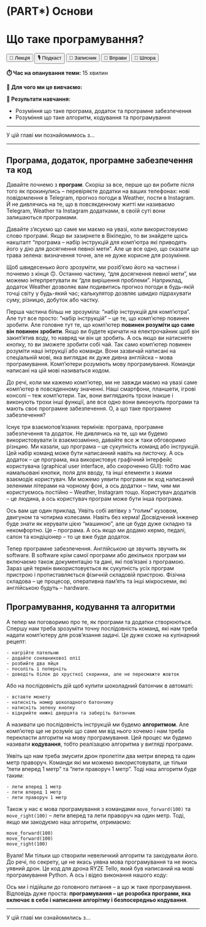 # (PART\*) Основи {-}

# Що таке програмування? {#programming}

<div class="btn-group">
  <button class="lecture">🎥 Лекція</button>
  <button class="podcast">🎙️ Подкаст</button>
  <button class="notebook">📓 Записник</button>
  <button class="exercises">🤸 Вправи</button>
  <button class="cheat">📝 Шпора</button>
</div>

**⏱️ Час на опанування теми:** 15 хвилин

**🤷 Для чого ми це вивчаємо:**

**🔑 Результати навчання:**

- Розуміння що таке програма, додаток та програмне забезпечення
- Розуміння що таке алгоритм, кодування та програмування 

---

У цій главі ми познайомимось з...

---

## Програма, додаток, програмне забезпечення та код

Давайте почнемо з **програм**. Скоріш за все, перше що ви робите після того як прокинулись -- перевіряєте додатки на ваших телефонах: нові повідомлення в Telegram, прогноз погоди в Weather, пости в Instagram. Й не дивлячись на те, що в повсякденному житті ми називаємо Telegram, Weather та Instagram додатками, в своїй суті вони залишаються програмами.

Давайте з'ясуємо що саме ми маємо на увазі, коли використовуємо слово програмі. Якщо ви зазирнете в Вікіпедію, то ви знайдете щось накшталт "програма -- набір інструкцій для комп'ютра які приводять його у дію для досягнення певної мети". Але це все одно, що сказати що трава зелена: визначення точне, але не дуже корисне для розуміння. 

Щоб швидесенько його зрозуміти, ми розіб'ємо його на частини і почнемо з кінця 🙃. Останню частину, "для досягнення певної мети", ми можемо інтерпретувати як "для вирішення проблеми". Наприклад, додаток Weather дозволяє вам подивитись прогноз погоди в будь-якій точці світу у будь-який час; калькулятор дозвляє швидко підрахувати суму, різницю, добуток або частку. 

Перша частина більш не зрозуміла: "набір інструкцій для комп'ютра". Але тут все просто: "набір інструкцій" -- це те, що комп'ютер повинен зробити. Але головне тут те, що комп'ютер **повинен розуміти що саме він повинен зробити**. Якщо ви будете кричати на електрочайник щоб він закип'ятив воду, то навряд чи він це зробить. А ось якщо ви натиснете кнопку, то ви зможете зробити собі чай. Так само комп'ютер повинен розуміти наші інтрукції або команди. Вони зазвичай написані на спеціальній мові, яка виглядає як дуже дивна англійска -- мова програмування. Комп'ютери розуміють мову програмування. Команди написані на цій мові називаться кодом.

До речі, коли ми кажемо комп'ютер, ми не завжди маємо на увазі саме комп'ютер в повсяденному значенні. Наші смартфони, планшети, ігрові консолі -- теж комп'ютери. Так, вони виглядають трохи інакше і виконують трохи інші функції, але все одно вони виконують програми та мають своє програмне забезпечення. О, а що таке програмне забезпечення? 

Існує три взаємопов'язаних термінів: програма, програмне забезпечення та додаток. Не дивлячись на те, що ми будемо використовувати їх взаємозамінно, давайте все ж таки обговоримо різнцию. Ми казали, що програма -- це сукупність команд або інструкцій. Цей набір команд може бути написанний навіть на листочку. А ось додаток -- це програма, яка використовує графічний інтерфейс користувача (graphical user interface, або скороченно GUI): тобто має намальовані кнопки, поля для вводу, та інші елементи з якими взаємодіє користувач. Ми можемо уявити програми як код написаний зеленими літерами на чорному фоні, а ось додатки -- тим, чим ми користуємось постійно -- Weather, Instagram тощо. Користувач додатків -- це людина, а ось користувач програм може бути інша програма.

Ось вам ще один приклад. Уявіть собі автівку з "голим" кузовом, двигуном та чотирма колесами. Навіть без керма! Досвідчений інженер буде знати як керувати цією "машиною", але це буде дуже складно та некомфортно. Це -- програма. А ось якщо ми додамо кермо, педалі, салон та кондіціонер -- то це вже буде додаток.

Тепер програмне забезпечення. Англійською це звучить звучить як software. В software крім самої програми або декількох програм ми включаємо також документацію та дані, які пов'язані з програмою. Зараз цей термін використовується як сукупність усіх програм пристрою і протиставляється фізичній складовій пристрою. Фізічна складова -- це процесор, оперативна пам'ять та інші мікросхеми, які англійською будуть -- hardware. 

## Програмування, кодування та алгоритми

А тепер ми поговоримо про те, як програми та додатки створюються. Спершу нам треба зрозуміти точну послідовність команд, які нам треба надати комп'ютеру для розв'язання задачі. Це дуже схоже на кулінарний рецепт:

```
- нагрійте пательню
- додайте соняшникової олії
- розбийте два яйця
- посоліть і поперчіть 
- доведіть білок до хрусткої скоринки, але не пересмажте жовток
```

Або на послідовність дій щоб купити шоколадний батончик в автоматі: 

```
- вставте монету
- натисніть номер шоколадного батончику
- натисніть зелену кнопку
- відкрийте нижні дверцята та заберіть батончик 
```

А називати цю послідовність інструкцій ми будемо **алгоритмом**. Але комп'ютер ще не розуміє що саме ми від нього хочемо і нам треба перекласти алгоритм на мову програмування. Цей процес ми будемо називати **кодування**, тобто реалізацєю алгоритма у вигляді програми.

Уявіть що нам треба змусити дрон пролетіти два метри вперед та один метр праворуч. Команди які ми можемо використовувати, це тільки "лети вперед 1 метр" та "лети праворуч 1 метр". Тоді наш алгоритм буде таким:

```
- лети вперед 1 метр
- лети вперед 1 метр
- лети праворуч 1 метр
```

Також у нас є мова програмування з командами `move_forward(100)` та `move_right(100)` -- лети вперед та лети праворуч на один метр. Тоді, якщо ми закодуємо наш алгоритм, отримаємо: 

```
move_forward(100)
move_forward(100)
move_right(100)
```

Вуаля! Ми тільки що створили невеличкий алгоритм та закодували його. До речі, по секрету, це не якась уявна мова програмування та не якись уявний дрон. Це код для дрона RYZE Tello, який був написаний на мові програмування Python. А ось і відео виконання нашого коду:

Ось ми і підійшли до головного питання -- а що ж таке програмування. Відповідь дуже проста: **програмування -- це розробка програми, яка включає в себе і написання алгорітму і безпосередньо кодування**. 

---

У цій главі ми ознайомились з...


<!-- У цій главі ми познайомимось з такими визначеннями, як програма та алгоритм, та розберемося із поняттями програмування та кодування.  -->




<!-- У цій главі ми розберемося з такими поняттями як програмування, кодування, алгоритм та програма. Ці поняття досить широкі та абстрактні, тому ми наведемо велику кількість прикладів.  -->

<!-- ## Що таке комп'ютерна програмне забезпечення, програма та додаток?  -->

<!-- ## Що таке алгоритм, кодування та програмування?  -->



<!-- Якшо ви коли-небудь готували чи спостерігали як хтось готує, вам не складно буде зрозуміти термінологію пов'язану з програмуванням.  -->


<!-- Ви коли-небудь налаштовували будильник чи використовували калькулятор? Якщо так, то у мене для вас є гарні новини -- ви вже програмували в своєму житті. І не важливо що ви використовували фізичний девайс або додаток на телефоні, головне що ви **надавали команди вашому пристрою в певному порядку**. -->



<!-- Алгоритм -- послідовність точних інструкцій, які використовуються для вирішення якоїсь проблеми чи розв'язання задачі. -->

<!-- Код --  послідовність точних інструкція які написанні мовою яку розуміє комп'ютер.  -->

<!-- Кодування -- реалізація алгорітму у вигляді программи, або іншими словами переклад алгоритму на мову, яку розуміють компьютери.  -->

<!-- Програмування -- процес проектування, написання, тестування, зневадження і підтримки комп'ютерних програм. -->

<!-- У вужчому значенні програмування розглядається як кодування — реалізація у вигляді програми одного чи кількох взаємопов'язаних алгоритмів (у сучасних умовах це здійснюється з застосуванням мов програмування). У ширшому сенсі процес програмування охоплює і створення, тобто розробку, алгоритмів, і аналіз потреб майбутніх користувачів програмного забезпечення. -->

<!-- У широкому значенні програмування використовується у значенні створення програми дій або алгоритмів та навчання людей або пристроїв діяти за алгоритмами. -->

<!-- Computer programming is the process of performing a particular computation (or more generally, accomplishing a specific computing result), usually by designing and building an executable computer program. -->


<!-- * Комп'ютерний код пишеться у текстовому редакторі. -->
<!-- Компьютерний код --  -->


<!-- Давайте зробимо крок назад. Все починається не з програмування чи коду, а саме з проблеми, яку треба вирішити. Ви приходите в магазин і вам треба купити два подарунки. Ви невпевнені чи вистачить вам грошей, тому вам треба порахувати суму цін цих подарунки. Якщо ці числа не великі, то ви можете додати їх у голові або навіть порахувати в стовпчик. Проте, рахувати, наприклад в стовпчик не дуже швидко, та й рахувати суму скоріш за все ви будете досить часто. А що до віднімання, множення чи ділення? Ці операції вам теж знадобляться. І десь ось так люди прийшли до того, що їм потрібен калькулятор. -->







<!-- * Кодування  -->
<!-- * Аглоритм  -->
<!-- * Комп'ютера программа або додаток (app) -->
<!-- * мови програмування -->
<!-- * процес який треба автоматизувати -->

<!-- * Код -- це перелік команд у текстовому форматі -->